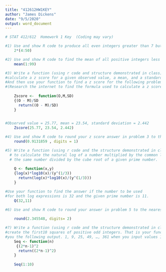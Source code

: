 ```yaml
---
title: "412612HW1KEY"
author: "James Dickens"
date: "9/5/2020"
output: word_document
---
```


```r

# STAT 412/612  Homework 1 Key  (Coding may vary)

#1) Use and show R code to produce all even integers greater than 7 but less than 101.
    2*(4:50)

#2) Use and show R code to find the mean of all positive integers less than 100.
    mean(1:99)

#3) Write a function (using r code and structure demonstrated in class) to
#calculate a z score for a given observed value, a mean, and a standard deviation value.
#And then use your function to find a z score for the following problem. 
#(Research the internet to find the formula used to calculate a z score)
    
    Zscore <-  function(O,M,SD)
    {(O - M)/SD
      return((O - M)/SD)
    }
    

#Observed value = 25.77, mean = 23.54, standard deviation = 2.442
    Zscore(25.77, 23.54, 2.442)

#4) Use and show R code to round your z score answer in problem 3 to the nearest tenth.
    round(0.9131859 , digits = 1)

#5) Write a function (using r code and the structure demonstrated in class)
  # to calculate the natural log of a number multiplied by the common log of 
  # the same number divided by the cube root of a given prime number.
    
    Q <- function(x,y)
    {log(x)*log10(x)/(y^(1/3))
      return(log(x)*log10(x)/(y^(1/3)))
    }

#Use your function to find the answer if the number to be used 
#for both log expressions is 32 and the given prime number is 11.
    Q(32,11)

#6) Use and show R code to round your answer in problem 5 to the nearest hundredth.
    
    round(2.345548, digits= 2)

#7) Write a function (using r code and the structure demonstrated in class) that will
#create the first10 squares of positive odd integers. That is your function will give 
#you the following output. 1, 9, 25, 49, …, 361 when you input values 1 to 10. 
    Seq <- function(n)
     {(2*n-1)^2
      return((2*n-1)^2)
    }
      
    Seq(1:10)

```


